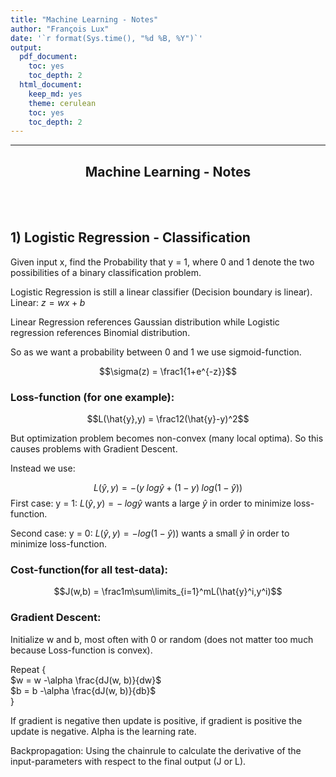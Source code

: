 ```yaml
---
title: "Machine Learning - Notes"
author: "François Lux"
date: '`r format(Sys.time(), "%d %B, %Y")`'
output:
  pdf_document:
    toc: yes
    toc_depth: 2
  html_document:
    keep_md: yes
    theme: cerulean
    toc: yes
    toc_depth: 2
---
```

***
<div style="text-align: center;" markdown="1">
# Machine Learning - Notes
</div>

<br><br>

## 1) Logistic Regression - Classification

Given input x, find the Probability that y = 1, where 0 and 1 denote the two possibilities of a binary classification problem. 

Logistic Regression is still a linear classifier (Decision boundary is linear).  
Linear: $z = wx + b$

Linear Regression references Gaussian distribution while Logistic regression references Binomial distribution.

So as we want a probability between 0 and 1 we use sigmoid-function.

$$\sigma(z) = \frac1{1+e^{-z}}$$

### Loss-function (for one example):
$$L(\hat{y},y) = \frac12(\hat{y}-y)^2$$

But optimization problem becomes non-convex (many local optima). So this causes problems with Gradient Descent.

Instead we use:  

$$L(\hat{y},y)=-(y\;log\hat{y} + (1 - y)\;log(1-\hat{y}))$$
First case: y = 1: $L(\hat{y},y)=-\;log\hat{y}$ wants a large $\hat{y}$ in order to minimize loss-function.  

Second case: y = 0: $L(\hat{y},y)=-log(1-\hat{y}))$ wants a small $\hat{y}$ in order to minimize loss-function.  

### Cost-function(for all test-data):  
$$J(w,b) = \frac1m\sum\limits_{i=1}^mL(\hat{y}^i,y^i)$$   

### Gradient Descent:

Initialize w and b, most often with 0 or random (does not matter too much because Loss-function is convex).

Repeat {    
  $w = w -\alpha \frac{dJ(w, b)}{dw}$    
  $b = b -\alpha \frac{dJ(w, b)}{db}$    
}    

If gradient is negative then update is positive, if gradient is positive the update is negative. Alpha is the learning rate. 

Backpropagation: Using the chainrule to calculate the derivative of the input-parameters with respect to the final output (J or L).

 


